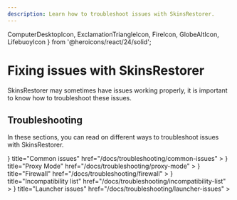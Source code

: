 ```yaml
---
description: Learn how to troubleshoot issues with SkinsRestorer.
---
```


  ComputerDesktopIcon,
  ExclamationTriangleIcon,
  FireIcon,
  GlobeAltIcon,
  LifebuoyIcon
} from '@heroicons/react/24/solid';

# Fixing issues with SkinsRestorer

SkinsRestorer may sometimes have issues working properly, it is important to know how to troubleshoot these issues.

## Troubleshooting

In these sections, you can read on different ways to troubleshoot issues with SkinsRestorer.

<Cards>
  <Card
    icon={
      <LifebuoyIcon />
    }
    title="Common issues"
    href="/docs/troubleshooting/common-issues"
  >
  </Card>
  <Card
    icon={
      <GlobeAltIcon />
    }
    title="Proxy Mode"
    href="/docs/troubleshooting/proxy-mode"
  >
  </Card>
  <Card
    icon={
      <FireIcon />
    }
    title="Firewall"
    href="/docs/troubleshooting/firewall"
  >
  </Card>
  <Card
    icon={
      <ExclamationTriangleIcon />
    }
    title="Incompatibility list"
    href="/docs/troubleshooting/incompatibility-list"
  >
  </Card>
  <Card
    icon={
      <ComputerDesktopIcon />
    }
    title="Launcher issues"
    href="/docs/troubleshooting/launcher-issues"
  >
  </Card>
</Cards>
